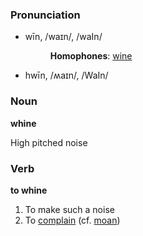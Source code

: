 ===Pronunciation===
*wīn, /waɪn/, /waIn/
*:'''Homophones''': [[wine]]
*hwīn, /ʍaɪn/, /WaIn/

=== Noun ===
'''whine'''

High pitched noise

=== Verb ===
'''to whine'''

# To make such a noise
# To [[complain]] (cf. [[moan]])